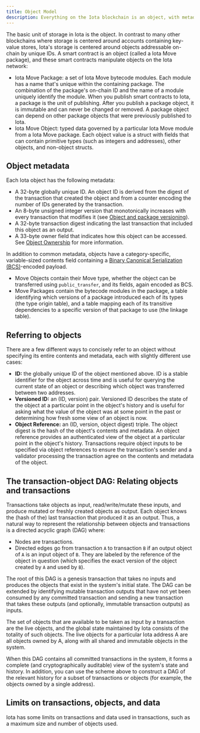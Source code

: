 ```yaml
---
title: Object Model
description: Everything on the Iota blockchain is an object, with metadata, type of ownership, and a referencing scheme. 
---
```


The basic unit of storage in Iota is the object. In contrast to many other blockchains where storage is centered around accounts containing key-value stores, Iota's storage is centered around objects addressable on-chain by unique IDs. A smart contract is an object (called a Iota Move package), and these smart contracts manipulate objects on the Iota network:

- Iota Move Package: a set of Iota Move bytecode modules. Each module has a name that's unique within the containing package. The combination of the package's on-chain ID and the name of a module uniquely identify the module. When you publish smart contracts to Iota, a package is the unit of publishing. After you publish a package object, it is immutable and can never be changed or removed. A package object can depend on other package objects that were previously published to Iota.
- Iota Move Object: typed data governed by a particular Iota Move module from a Iota Move package. Each object value is a struct with fields that can contain primitive types (such as integers and addresses), other objects, and non-object structs. 

## Object metadata 

Each Iota object has the following metadata:

- A 32-byte globally unique ID. An object ID is derived from the digest of the transaction that created the object and from a counter encoding the number of IDs generated by the transaction.
- An 8-byte unsigned integer version that monotonically increases with every transaction that modifies it (see [Object and package versioning](./versioning.mdx)).
- A 32-byte transaction digest indicating the last transaction that included this object as an output.
- A 33-byte owner field that indicates how this object can be accessed. See [Object Ownership](./object-ownership.mdx) for more information.

In addition to common metadata, objects have a category-specific, variable-sized contents field containing a [Binary Canonical Serialization (BCS)](https://docs.rs/bcs/latest/bcs/)-encoded payload.

- Move Objects contain their Move type, whether the object can be transferred using `public_transfer`, and its fields, again encoded as BCS.
- Move Packages contain the bytecode modules in the package, a table identifying which versions of a package introduced each of its types (the type origin table), and a table mapping each of its transitive dependencies to a specific version of that package to use (the linkage table).

## Referring to objects 

There are a few different ways to concisely refer to an object without specifying its entire contents and metadata, each with slightly different use cases:
- **ID:** the globally unique ID of the object mentioned above. ID is a stable identifier for the object across time and is useful for querying the current state of an object or describing which object was transferred between two addresses.
- **Versioned ID:** an (ID, version) pair. Versioned ID describes the state of the object at a particular point in the object's history and is useful for asking what the value of the object was at some point in the past or determining how fresh some view of an object is now.
- **Object Reference:** an (ID, version, object digest) triple. The object digest is the hash of the object's contents and metadata. An object reference provides an authenticated view of the object at a particular point in the object's history. Transactions require object inputs to be specified via object references to ensure the transaction's sender and a validator processing the transaction agree on the contents and metadata of the object.

## The transaction-object DAG: Relating objects and transactions 

Transactions take objects as input, read/write/mutate these inputs, and produce mutated or freshly created objects as output. Each object knows the (hash of the) last transaction that produced it as an output. Thus, a natural way to represent the relationship between objects and transactions is a directed acyclic graph (DAG) where:

- Nodes are transactions.
- Directed edges go from transaction `A` to transaction `B` if an output object of `A` is an input object of `B`. They are labeled by the reference of the object in question (which specifies the exact version of the object created by `A` and used by `B`).

The root of this DAG is a genesis transaction that takes no inputs and produces the objects that exist in the system's initial state. The DAG can be extended by identifying mutable transaction outputs that have not yet been consumed by any committed transaction and sending a new transaction that takes these outputs (and optionally, immutable transaction outputs) as inputs.

The set of objects that are available to be taken as input by a transaction are the live objects, and the global state maintained by Iota consists of the totality of such objects. The live objects for a particular Iota address A are all objects owned by A, along with all shared and immutable objects in the system.

When this DAG contains all committed transactions in the system, it forms a complete (and cryptographically auditable) view of the system's state and history. In addition, you can use the scheme above to construct a DAG of the relevant history for a subset of transactions or objects (for example, the objects owned by a single address).

## Limits on transactions, objects, and data 

Iota has some limits on transactions and data used in transactions, such as a maximum size and number of objects used. 